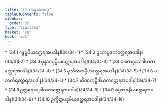 ```yaml
---
title: "34 ဂန္ဓောဒကဝဂ္ဂ"
tableOfContents: false
sidebar:
  order: 35
type: "tipitaka"
basket: "su"
book: "ap1"
---
```



<DynamicBreadcrumb />



<TableOfContents book="ap1" section="34">
* [34.1 ဂန္ဓဓူပိယတ္ထေရအပဒါန](34/34-1)
* [34.2 ဥဒကပူဇကတ္ထေရအပဒါန](34/34-2)
* [34.3 ပုန္နာဂပုပ္ဖိယတ္ထေရအပဒါန](34/34-3)
* [34.4 ဧကဒုဿဒါယကတ္ထေရအပဒါန](34/34-4)
* [34.5 ဖုသိတကမ္ပိယတ္ထေရအပဒါန](34/34-5)
* [34.6 ပဘင်္ကရတ္ထေရအပဒါန](34/34-6)
* [34.7 တိဏကုဋိဒါယကတ္ထေရအပဒါန](34/34-7)
* [34.8 ဥတ္တရေယျဒါယကတ္ထေရအပဒါန](34/34-8)
* [34.9 ဓမ္မသဝနိယတ္ထေရအပဒါန](34/34-9)
* [34.10 ဥက္ခိတ္တပဒုမိယတ္ထေရအပဒါန](34/34-10)
</TableOfContents>